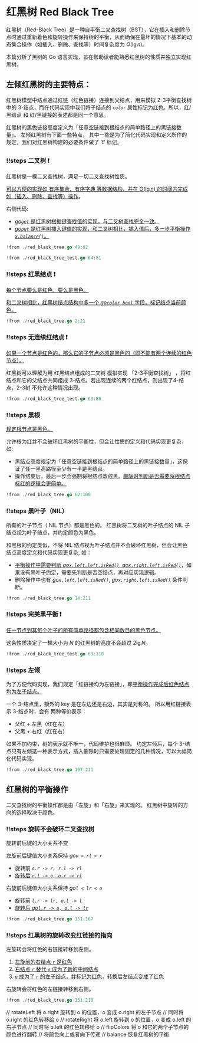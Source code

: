 # 红黑树 Red Black Tree

红黑树（Red-Black Tree）是一种自平衡二叉查找树（BST），它在插入和删除节点时通过重新着色和旋转操作来保持树的平衡，从而确保在最坏的情况下基本的动态集合操作（如插入、删除、查找等）时间复杂度为 $O(\lg n)$。

本篇分析了黑树的 Go 语言实现，旨在帮助读者能熟悉红黑树的性质并独立实现红黑树。

## 左倾红黑树的主要特点：


红黑树模型中结点通过红链（红色链接）连接到父结点，用来模拟 2-3平衡查找树 中的 3-结点，而在代码实现中我们将子结点的 _`color`_ 属性标记为红色。所以，红/黑结点 和 红/黑链接的表述都是同一个意思。

红黑树的黑色链接高度定义为「任意空链接到根结点的简单路径上的黑链接数量」。
左倾红黑树有下面一些特点， 其中一些是为了简化代码实现和定义所作的规定，我们对红黑树构建的必要条件做了 '❗️' 标记。

<Accordion className="h-[750px]">

### !!steps 二叉树 ❗️
红黑树是一棵二叉查找树，满足一切二叉查找树性质。

[可以方便的实现如 有序集合、有序字典 等数据结构，并在 $O(\lg n)$ 的时间内完成如（插入、删除、查找等）操作](!focus#50:61,68:79,81)。


右侧代码:
- [_go`get`_ 是红黑树根据键查找值的实现，与二叉树查找完全一致。](!focus#50:61)
- [_go`put`_ 是红黑树插入键值的实现，和二叉树相比，插入值后，多一步平衡操作 _`x.balance()`_。](!focus#68:79,81)


```go  !!codes !lines(49:62,67:82)  red_black_tree.go 
!from ./red_black_tree.go 49:82
```

```go !!codes !lines(64:73,74:81) red_black_tree_test.go
!from ./red_black_tree_test.go 64:81
```
### !!steps 红黑结点 ❗️

[每个节点要么是红色，要么是黑色。](!focus#4:5,15,19)

[和二叉树相比，红黑树结点结构中多一个 _go`color bool`_ 字段，标记结点当前颜色。](!focus#8,11)


```go !!codes  !lines(2:21) red_black_tree.go
!from ./red_black_tree.go 2:21
```

### !!steps 无连续红结点 ❗️
[如果一个节点是红色的，那么它的子节点必须是黑色的（即不能有两个连续的红色节点）。](!focus#69,81,85)

红黑树可以理解为用 红黑结点组成的二叉树 模拟实现 「2-3平衡查找树」 ，将红结点和它的父结点共同组成 3-结点。若出现连续的两个红结点，则出现了4-结点，2-3树 不允许这种情况出现。

```go !!codes !lines(63:73,81:86) red_black_tree_test.go
!from ./red_black_tree_test.go 63:86
```
### !!steps 黑根
[规定根节点是黑色。](!focus#65,94:96)

允许根为红并不会破环红黑树的平衡性，但会让性质的定义和代码实现更复杂，如:
- 黑结点高度规定为「任意空链接到根结点的简单路径上的黑链接数量」，这保证了任一黑高路径至少有一半是黑结点。
- 操作结束后，最后一步会强制将根结点改成黑。[删除时判断是否需要将根结点标红的逻辑会更简单。](!focus#90:92)

```go !!codes !lines(62:67,82:100) red_black_tree.go
!from ./red_black_tree.go 62:100
```
### !!steps 黑叶子（NIL）
所有的叶子节点（ NIL 节点）都是黑色的。 红黑树将二叉树的叶子结点的 NIL 子结点视为叶子结点，并约定颜色为黑色。

和黑根的约定类似，不将 NIL 结点视为叶子结点并不会破坏红黑树，但会让黑色结点高度定义和代码实现更复杂, 如：
- [平衡操作中需要判断 _go`x.left.left.isRed()`_, _go`x.right.left.isRed()`_](!focus#202)，如果没有黑叶子约定，需要先判断是否空结点，再对应实现逻辑。
- 删除操作中也有 _go`x.left.left.isRed()`_, _go`x.right.left.isRed()`_ 条件判断。


```go !!codes !lines(14:21,196:211) red_black_tree.go
!from ./red_black_tree.go 14:211
```

### !!steps 完美黑平衡 ❗️
[任一节点到其每个叶子的所有简单路径都包含相同数目的黑色节点。](!focus#92:97,100:105)

这条性质决定了一棵大小为 $N$ 的红黑树的高度不会超过 $2\lg N$。

```go !!codes !lines(63:73,87:110) red_black_tree_test.go
!from ./red_black_tree_test.go 63:110
```


### !!steps 左倾
为了方便代码实现，我们规定「红链接均为左链接」，即[平衡操作完成后红色结点均为左子结点。](!focus#199,205)

一个 3-结点里，额外的 key 是在左边还是右边，其实是对称的。 所以用红链接表示 3-结点时，会有 两种等价表示：
- 父红 + 左黑（红在左）
- 父黑 + 右红（红在右）

如果不加约束，树的表示就不唯一，代码维护也很麻烦。
约定左倾后，每个 3-结点只有左倾这一种表示方式，插入删除时只需要处理固定的几种情况，可以大幅简化代码实现。

```go !!codes !lines(197:211) red_black_tree.go
!from ./red_black_tree.go 197:211
```

</Accordion>

## 红黑树的平衡操作

二叉查找树的平衡操作都是由「左旋」和「右旋」来实现的。
红黑树中旋转的方向的选择取决于颜色。

<Accordion>

### !!steps 旋转不会破环二叉查找树
旋转前后键的大小关系不变 

左旋前后键值大小关系保持 _go`o < rl < r`_
- 旋转前 _`o.r -> r, r.l -> rl`_
- [旋转后 _`r.l -> o, o.r -> rl`_](!focus#153)

右旋前后键值大小关系保持  _go`l < lr < o`_
- 旋转前 _`l.r -> lr, o.l -> l`_
- [旋转后 _go`l.r -> o, o.l -> lr`_](!focus#163)

```go !!codes !lines(151:167) red_black_tree.go
!from ./red_black_tree.go 151:167
```



### !!steps 红黑树的旋转改变红链接的指向
左旋转会将红色的右链接转移到左侧。
1. [左旋前的右结点 _`r`_ 是红色](!focus#199)
2. [右结点 _`r`_ 替代 _`o`_ 成为了新的中间结点](!focus#156,200)
3. [_`o`_ 成为了 _`r`_ 的左子结点，并标记为红色](!focus#153:154)，转换后左结点变成了红色

右旋转会将红色的左链接转移到右侧。

```go !!codes !lines(151:167,197:210) red_black_tree.go
!from ./red_black_tree.go 151:210
```
</Accordion>

// rotateLeft 将 o.right 旋转到 o 的位置，o 变成 o.right 的左子节点
// 同时将 o.right 的红色转移给 o
// rotateRight 将 o.left 旋转到 o 的位置，o 变成 o.left 的右子节点
// 同时将 o.left 的红色转移给 o
// flipColors 将 o 和它的两个子节点的颜色进行翻转
// 将颜色向上或者向下传递
// balance 恢复红黑树的平衡